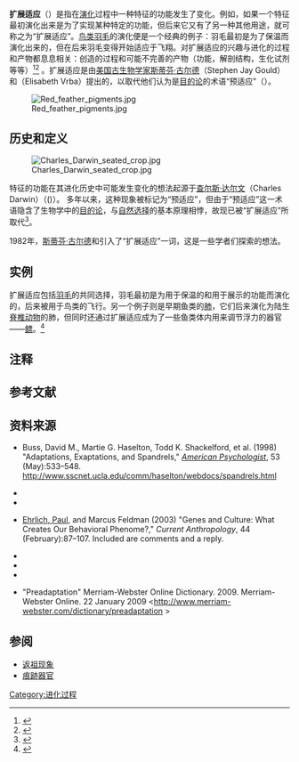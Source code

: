 '''扩展适应'''（{{lang-en|exaptation}}）是指在[[演化|演化]]过程中一种特征的功能发生了变化。例如，如果一个特征最初演化出来是为了实现某种特定的功能，但后来它又有了另一种其他用途，就可称之为“扩展适应”。[[鸟类|鸟类]][[羽毛|羽毛]]的演化便是一个经典的例子：羽毛最初是为了保温而演化出来的，但在后来羽毛变得开始适应于飞翔。对扩展适应的兴趣与进化的过程和产物都息息相关：创造{{le|复杂特征|Complex traits}}的过程和可能不完善的产物（功能，解剖结构，生化试剂等等）<ref>{{Cite journal | doi=10.2307/2405873 | author=Bock, W.J. | title=Preadaptation and multiple evolutionary pathways | url=https://archive.org/details/sim_evolution_1959-06_13_2/page/194 | journal=Evolution | year=1959 | volume=13 | issue=2 | pages=194–211 | jstor=2405873 | ref=harv}}</ref><ref>{{cite journal |last1=Hayden |first1=Eric J. |last2=Ferrada |first2=Evandro |last3=Wagner |first3=Andreas |title=Cryptic genetic variation promotes rapid evolutionary adaptation in an RNA enzyme |journal=Nature |date=2 June 2011 |volume=474 |issue=7349 |pages=92–95 |doi=10.1038/nature10083 |pmid=21637259 |ref=harv |url=https://www.zora.uzh.ch/id/eprint/59818/1/Hayden_Ferrada_Wagner_cryptic_Nature_revised.pdf |access-date=2020-06-13 |archive-date=2020-08-06 |archive-url=https://web.archive.org/web/20200806202858/https://www.zora.uzh.ch/id/eprint/59818/1/Hayden_Ferrada_Wagner_cryptic_Nature_revised.pdf |dead-url=no }}</ref> 。扩展适应是由[[美国|美国]][[古生物学家|古生物学家]][[史蒂芬·古爾德|斯蒂芬·古尔德]]（Stephen Jay Gould）和{{le|伊丽莎白·弗巴|Elisabeth Vrba}}（Elisabeth Vrba）提出的，以取代他们认为是[[目的论|目的论]]的术语“预适应”（{{lang-en|pre-adaptation}}）{{sfn|Gould|Vrba|1982}}。

[[File:Red_feather_pigments.jpg|thumb]]

== 历史和定义 ==
[[File:Charles_Darwin_seated_crop.jpg|thumb]]

特征的功能在其进化历史中可能发生变化的想法起源于[[查尔斯·达尔文|查尔斯·达尔文]]（Charles Darwin）（({{harvnb|Darwin|1859}})）。 多年以来，这种现象被标记为“预适应”，但由于“预适应”这一术语隐含了生物学中的[[目的论|目的论]]，与[[自然选择|自然选择]]的基本原理相悖，故现已被“扩展适应”所取代<ref>{{cite journal
 | doi = 
 | last1 = Gould | first1 = S. J.
 | last2 = Vrba | first2 = E. S.
 | year = 1982
 | title = Exaptation - a missing term in the science of form
 | journal = Paleobiology
 | volume = 8
 | issue = 1
 | pages = 4–15
 | publisher = 
 | jstor = 2400563
 | url = 
 | format = 
 | accessdate = 
}}</ref>。

1982年，[[史蒂芬·古爾德|斯蒂芬·古尔德]]和{{le|伊丽莎白·弗巴|Elisabeth Vrba}}引入了“扩展适应”一词，这是一些学者们{{efn|See Jacob (1977)<ref name=Jacob1977>{{Cite journal |pmid= 860134 |year= 1977 |last1=Jacob |first1=F. |title=Evolution and tinkering |volume=196 |issue=4295 |pages=1161–6 |journal=Science |doi=10.1126/science.860134|bibcode= 1977Sci...196.1161J }}</ref> and Mayr (1982)<ref name=Mayr1982>{{cite book |url=https://books.google.com/books/about/The_Growth_of_Biological_Thought.html?id=pHThtE2R0UQC |last=Mayr |first=Ernst |year=1982 |title=The Growth of Biological Thought: Diversity, Evolution, and Inheritance |publisher=Harvard University Press |isbn=978-0-674-36445-5 |access-date=2020-06-13 |archive-date=2020-08-17 |archive-url=https://web.archive.org/web/20200817152135/https://books.google.com/books/about/The_Growth_of_Biological_Thought.html?id=pHThtE2R0UQC |dead-url=no }}</ref> for references.}}探索的想法。

== 实例 ==
扩展适应包括[[羽毛|羽毛]]的共同选择，羽毛最初是为用于保温的和用于展示的功能而演化的，后来被用于鸟类的飞行。另一个例子则是早期鱼类的[[肺|肺]]，它们后来演化为陆生[[脊椎动物|脊椎动物]]的肺，但同时还通过扩展适应成为了一些鱼类体内用来调节浮力的器官——[[鳔|鳔]]。<ref>{{cite journal |author = Colleen Farmer |year = 1997 |title = Did Lungs and the Intracardiac Shunt Evolve to Oxygenate the Heart in Vertebrates? |url = https://archive.org/details/sim_paleobiology_summer-1997_23_3/page/358 |journal = Paleobiology |volume = 23 |pages = 358–372 |publisher = [[Paleontological_Society|Paleontological Society]] |jstor = 2401109|issue = 3 |ref = harv}}</ref>

== 注释 ==
{{Reflist|group=lower-alpha}}

== 参考文献 ==
{{reflist}}

== 资料来源 ==
* {{En}}Buss, David M., Martie G. Haselton, Todd K. Shackelford, et al. (1998) "Adaptations, Exaptations, and Spandrels," ''[[American_Psychologist|American Psychologist]]'', 53 (May):533–548. http://www.sscnet.ucla.edu/comm/haselton/webdocs/spandrels.html {{Wayback|url=http://www.sscnet.ucla.edu/comm/haselton/webdocs/spandrels.html |date=20210126062839 }}
* {{En}}{{cite book | last=Darwin | first=Charles | authorlink=Charles Darwin | year=1859 | title=On the Origin of Species | edition=1st | pages=179–186 | location=London | publisher=John Murray | chapter-url=http://darwin-online.org.uk/content/frameset?pageseq=197&itemID=F373&viewtype=text | chapter=On the origin and transitions of organic beings with peculiar habits and structure | ref=harv | title-link=On the Origin of Species | access-date=2020-06-13 | archive-date=2016-03-04 | archive-url=https://web.archive.org/web/20160304083204/http://darwin-online.org.uk/content/frameset?pageseq=197&itemID=F373&viewtype=text | dead-url=no }}
* {{En}}{{cite book | last=Darwin | first=Charles | authorlink=Charles Darwin | year=1872 | title=The Origin of Species | edition=6th | pages=138–143 | location=London | publisher=John Murray | chapter=Difficulties of the theory | chapter-url=http://darwin-online.org.uk/content/frameset?pageseq=166&itemID=F391&viewtype=text | ref=harv | title-link=On the Origin of Species | access-date=2020-06-13 | archive-date=2020-08-06 | archive-url=https://web.archive.org/web/20200806135422/http://darwin-online.org.uk/content/frameset?pageseq=166&itemID=F391&viewtype=text | dead-url=no }}
* {{En}}[[Paul_Ehrlich|Ehrlich, Paul]], and Marcus Feldman (2003) "Genes and Culture: What Creates Our Behavioral Phenome?," ''Current Anthropology'', 44 (February):87–107. Included are comments and a reply.
* {{En}}{{Cite journal |last1=Gould |first1=Stephen Jay |author1link=Stephen Jay Gould |first2=Elisabeth S. |last2=Vrba |year=1982 |title=Exaptation — a missing term in the science of form |journal=Paleobiology |issue=1 |volume=8 |pages=4–15 |jstor=2400563 |url=http://www2.hawaii.edu/~khayes/Journal_Club/fall2006/Gould_&_Vrb_1982_Paleobio.pdf |ref=harv |doi=10.1017/S0094837300004310 |access-date=2020-10-11 |archive-date=2018-05-08 |archive-url=https://web.archive.org/web/20180508054447/http://www2.hawaii.edu/~khayes/Journal_Club/fall2006/Gould_%26_Vrb_1982_Paleobio.pdf |dead-url=yes }}
* {{En}}{{cite journal |doi=10.1111/j.1540-4560.1991.tb01822.x|title=Exaptation: A Crucial Tool for an Evolutionary Psychology|url=https://archive.org/details/sim_journal-of-social-issues_fall-1991_47_3/page/43|year=1991|last1=Gould|first1=Stephen Jay |authorlink=Stephen Jay Gould |journal=Journal of Social Issues|volume=47 |issue=3|pages=43–65}}
* {{En}}{{cite journal |pmid=15740417|year=2005 |last1=MacDonald |first1=G. |last2=Leary |first2=M.R. |title=Why does social exclusion hurt? The relationship between social and physical pain |url=https://archive.org/details/sim_psychological-bulletin_2005-03_131_2/page/202|volume=131 |issue=2 |pages=202–23 |doi=10.1037/0033-2909.131.2.202 |journal=Psychological Bulletin }}
* {{En}}"Preadaptation" Merriam-Webster Online Dictionary. 2009. Merriam-Webster Online. 22 January 2009 <http://www.merriam-webster.com/dictionary/preadaptation {{Wayback|url=http://www.merriam-webster.com/dictionary/preadaptation |date=20210118083041 }}>

== 参阅 ==
* [[返祖现象|返祖现象]]
* [[痕跡器官|痕跡器官]]

{{生物学页脚}}

[[Category:进化过程|Category:进化过程]]